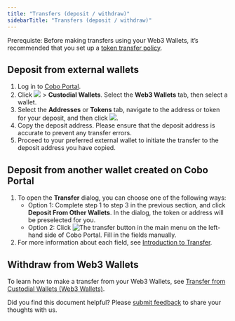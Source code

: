 ```yaml
---
title: "Transfers (deposit / withdraw)"
sidebarTitle: "Transfers (deposit / withdraw)"
---
```


<Note>Prerequiste: Before making transfers using your Web3 Wallets, it’s recommended that you set up a [token transfer policy](https://manuals.cobo.com/en/portal/risk-controls/off-chain-tx-set-transfer).</Note>

## Deposit from external wallets

1. Log in to [Cobo Portal](https://portal.cobo.com/login).
2. Click <img src="/en/images/mpc-wallet/wallets-icon.svg" className="icon"></img> > **Custodial Wallets**. Select the **Web3 Wallets** tab, then select a wallet.
3. Select the **Addresses** or **Tokens** tab, navigate to the address or token for your deposit, and then click <img src="/en/images/mpc-wallet/icon_deposit.svg" className="icon"></img>.
4. Copy the deposit address. Please ensure that the deposit address is accurate to prevent any transfer errors.
5. Proceed to your preferred external wallet to initiate the transfer to the deposit address you have copied.

## Deposit from another wallet created on Cobo Portal

1. To open the **Transfer** dialog, you can choose one of the following ways:
    - Option 1: Complete step 1 to step 3 in the previous section, and click **Deposit From Other Wallets**. In the dialog, the token or address will be preselected for you.
    - Option 2: Click <img src="/en/images/transfers/transfer-button.svg" className="icon" alt="The transfer button" /> in the main menu on the left-hand side of Cobo Portal. Fill in the fields manually.
2. For more information about each field, see [Introduction to Transfer](https://manuals.cobo.com/en/portal/transfers/introduction).

## Withdraw from Web3 Wallets

To learn how to make a transfer from your Web3 Wallets, see [Transfer from Custodial Wallets (Web3 Wallets)](/en/portal/transfers/from-web3-wallets).

<Tip>Did you find this document helpful? Please [submit feedback](https://forms.zohopublic.com/cobo/form/DocumentFeedbackForm/formperma/QvLOhxJv1_JMsJ-1dleZ8Itb_7rzN-LtgvsDdxosoVI?referrername=manuals) to share your thoughts with us.</Tip>